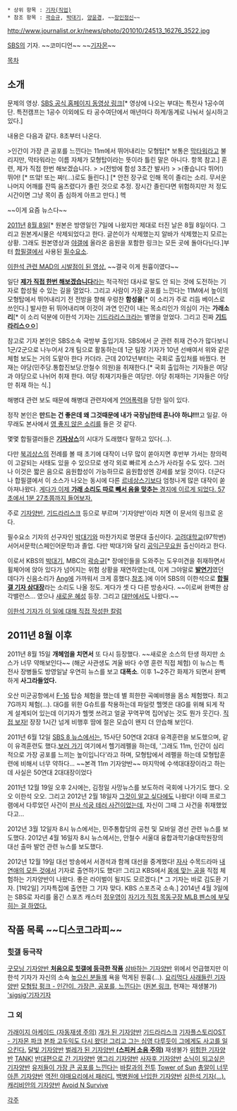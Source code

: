  * 상위 항목 : [[기자(직업)]]
 * 참조 항목 : [[곽승규]], [[박대기]], [[양윤경]], ~~[[장인정신]]~~

http://www.journalist.or.kr/news/photo/201010/24513_16276_3522.jpg

[[SBS]]의 기자. ~~코미디언~~ ~~[[기자몬]]~~

[[목차]]

== 소개 ==

{{{#!html
<iframe width="560" height="315" src="//www.youtube.com/embed/-BGKwY23Otg" frameborder="0" allowfullscreen></iframe>
}}}

문제의 영상. [http://news.sbs.co.kr/section_news/news_read.jsp?news_id=N1000965366 SBS 공식 홈페이지 동영상 링크][* 영상에 나오는 부대는 특전사 1공수여단. 특전캠프는 1공수 이외에도 타 공수여단에서 매년마다 하계/동계로 나눠서 실시하고 있다.]

내용은 다음과 같다. 8초부터 나온다.

>인간이 가장 큰 공포를 느낀다는 11m에서 뛰어내리는 모형탑[* 보통은 [[막타워]]라고 불리지만, 막타워라는 이름 자체가 모형탑이라는 뜻이라 틀린 말은 아니다. 항목 참고.] 훈련, 제가 직접 한번 해보겠습니다.
>  
>(전방에 함성 3초간 발사!) {{{+3 으야아아아아아아아아아!!!!}}}
>  
>(좋습니다 뛰어!) 뛰어! [* 뜨앜! 또는 쨔!(…)로도 들린다.] '''{{{+1 와핡캵핡할ㄹㅏ카앜갘앍카랔칽핡ㅏㅋ캌 }}}'''[* 안전 장구로 인해 목이 졸리는 소리. 무서운 나머지 어깨를 잔뜩 움츠렸다가 졸린 것으로 추정. 장시간 졸린다면 위험하지만 저 정도 시간이면 그냥 목이 좀 심하게 아프고 만다.] 헥

~~이게 요즘 뉴스다~~

[[2011년]] [[8월 8일]][* 원본은 방영일인 7일에 나왔지만 제대로 터진 날은 8월 8일이다. 그리고 원본게시물은 삭제되었다고 한다. 글쓴이가 삭제했는지 알바가 삭제했는지 모르는 상황. 그래도 원본영상과 [[야갤]]에 올라온 음원을 포함한 링크는 모든 곳에 돌아다닌다.]부터 [[합필갤]]에서 사용된 [[필수요소]].

[http://serviceapi.nmv.naver.com/flash/convertIframeTag.nhn?vid=2AB929B7CF9349F93BCA78B0D339EF4BDB55&outKey=V1295b2de2190bfc9ae93b9822d7ae024021c9a9d714ddf5df0feb9822d7ae024021c&width=500&height=408 이한석 관련 MAD의 시발점이 된 영상.] ~~결국 이게 원흉이였다~~ 

일단 [[이영돈|'''제가 직접 한번 해보겠습니다''']]라는 적극적인 대사로 말도 안 되는 것에 도전하는 기자로 합성될 수 있는 길을 열었다. 그리고 사람이 가장 공포를 느낀다는 11M에서 높이의 모형탑에서 뛰어내리기 전 전방을 향해 우렁찬 '''함성을'''[* 이 소리가 주로 리듬 베이스로 쓰인다.] 발사한 뒤 뛰어내리며 이것이 과연 인간이 내는 목소리인가 의심이 가는 '''가래소리'''[* 이 소리 덕분에 이한석 기자는 [[히드라리스크|기드라리스크]]라는 별명을 얻었다. 그리고 진짜 '''[http://gall.dcinside.com/list.php?id=composition_dc&no=151669&page=1&recommend=1&recommend=1&bbs= 기드라리스ㅇㅇ]''']

참고로 기자 본인은 SBS소속 국방부 출입기자. SBS에서 군 관련 취재 건수가 많다보니 1군/2군으로 나누어서 2개 팀으로 활동하는데 1군 팀장 기자가 10년 선배여서 위와 같은 체험 보도는 거의 도맡아 한다 카더라. 근데 2012년부터는 국회로 출입처를 바꿨다. 현재는 야당(민주당.통합진보당.안철수 의원)을 취재한다.[* 국회 출입하는 기자들은 여당과 야당으로 나뉘어 취재 한다. 여당 취재기자들은 여당만. 야당 취재하는 기자들은 야당만 취재 하는 식.]

해병대 관련 보도 때문에 해병대 관련자에게 [http://www.mediatoday.co.kr/news/articleView.html?idxno=96403 언어폭력]을 당한 일이 있다. 

{{{#!html
<object type='application/x-shockwave-flash' id='sCks3To2HSw$' width='642px' height='390px' align='middle' classid='clsid:d27cdb6e-ae6d-11cf-96b8-444553540000' codebase='http://fpdownload.macromedia.com/pub/shockwave/cabs/flash/swflash.cab#version=9,0,0,0'><param name='movie' value='http://flvs.daum.net/flvPlayer.swf?vid=sCks3To2HSw$' /><param name='allowScriptAccess' value='always' /><param name='allowFullScreen' value='true' /><param name='bgcolor' value='#000000' /><param name='wmode' value='opaque' /><embed src='http://flvs.daum.net/flvPlayer.swf?vid=sCks3To2HSw$' width='642px' height='390px' allowScriptAccess='always' type='application/x-shockwave-flash' allowFullScreen='true' bgcolor='#000000' ></embed></object>
}}}

정작 본인은 '''만드는 건 좋은데 왜 그것때문에 내가 국장님한테 혼나야 하냐!!!'''고 일갈. 아무래도 본사에서 [[영 좋지 않은 곳|영 좋지 않은 소리]]를 들은 것 같다.

몇몇 합필갤러들은 '''[[르네상스|기자상스]]'''의 시대가 도래했다 말하고 있다(…).

다만 [[어디에다 대고 신성한 우리 영해에 불질이야|북괴상스]]의 전례를 볼 때 초기에 대작이 너무 많이 쏟아지면 후반부 가서는 창의력이 고갈되는 사태도 있을 수 있으므로 생각 외로 빠르게 소스가 사라질 수도 있다. 그러나 이것은 짧은 음으로 음원합성이 가능하므로 음원합성엔 강세를 보일 것이다. 더군다나 합필갤에서 이 소스가 나오는 동시에 다른 [[르네상스]]기보다 엄청나게 많은 대작이 쏟아져나왔다. [http://gall.dcinside.com/list.php?id=composition_dc&no=151952&page=1&bbs= 게다가 이제 '''가래 소리도 따로 빼서 음을 맞추는''' 경지에 이르게 되었다. 57초에서 1분 27초쯤까지 들어보자.]

주로 [[의사양반|기자양반]], [[히드라리스크|기드라리스크]] 등으로 부르며 '기자양반'이라 치면 이 문서의 링크로 온다.

필수요소 기자의 선구자인 [[박대기]]와 마찬가지로 명문대 출신이다. [[고려대학교]](97학번) 서어서문학(스페인어문학)과 졸업. 다만 박대기와 달리 [[공익근무요원]] 출신이라고 한다.

이로서 KBS의 [[박대기]], MBC의 [[곽승규]][* 장애인들을 도와주는 도우미견을 취재하면서 휠체어에 앉아 있다가 넘어지는 위험 상황을 재연하였는데, 이게 그야말로 '''[[발연기]]'''였던 데다가 신음소리가 [[Ang#s-2|Ang]]에 가까워서 크게 흥했다.[http://gall.dcinside.com/composition_dc/154356 참조].]에 이어 SBS의 이한석으로 [http://gall.dcinside.com/list.php?id=composition_dc&no=151927&page=1&bbs= '''합필갤 기자 삼대장''']라는 소리도 나올 정도. 게다가 셋 다 다른 방송사다. ~~이로써 완벽한 삼각밸런스… 였으나 [[양윤경|새로운 혜성]] 등장. 그리고 [http://www.youtube.com/watch?v=fIgG1-lguPA 대만에서도] 나왔다.~~

[http://w3.sbs.co.kr/news/newsEndPage.do?news_id=N1001775513 이한석 기자가 이 일에 대해 직접 작성한 칼럼]

== 2011년 8월 이후 ==

2011년 8월 15일 '''개헤엄을 치면서''' 또 다시 등장했다. ~~새로운 소스의 탄생 하지만 소스가 너무 약해보인다~~ (해군 사관생도 겨울 바다 수영 훈련 직접 체험) 이 뉴스는 특전사 장병들도 방영일날 우연히 뉴스를 보고 '''대폭소'''. 이후 1~2주간 화제가 되면서 완벽하게 '''사그라들었다.'''

오산 미군공항에서 [[F-16]] 탑승 체험을 했는데 별 희한한 곡예비행을 몸소 체험했다. 최고 7G까지 체험(…). 대G를 위한 G슈트를 착용하는데 파일럿 헬멧은 대G를 위해 되게 작게 설계되어 있는데 이기자가 헬멧 쓰려고 얼굴 꾸역꾸역 집어넣는 것도 뭔가 웃긴다. 
[http://media.daum.net/politics/others/view.html?cateid=1020&newsid=20111029210703477&p=sbsi 직접 보자!]  장장 1시간 넘게 비행후 땀에 절은 모습이 왠지 더 안습해 보인다.

2011년 6월 12일 [[SBS 8 뉴스]]에서는, 15사단 50연대 2대대 유격훈련을 보도했으며, 같이 유격훈련도 했다.[http://news.naver.com/main/read.nhn?mode=LPOD&mid=tvh&oid=055&aid=0000206857 보러 가기] 여기에서 헬기레펠을 하는데, '그래도 11m, 인간이 심리적으로 가장 공포를 느끼는 높이입니다'라고 하며, 모형탑에서 레펠을 하는데 모형탑훈련에 비해서 너무 약하다… ~~본격 11m 기자양반~~ 마지막에 수색대대장이라고 하는데 사실은 50연대 2대대장이었다

2011년 12월 19일 오후 2시에는, 김정일 사망뉴스를 보도하러 국회에 나가기도 했다. 오오 이한석 오오. 그리고 2012년 2월 18일자 [[그것이 알고 싶다]]에도 나왔다! 이때 프로그램에서 다루었던 사건이 [[판사 석궁 테러 사건]]이었는데, 자신이 그때 그 사건을 취재했었다고…

2012년 3월 12일자 8시 뉴스에서는, 민주통합당의 공천 및 모바일 경선 관련 뉴스를 보도했다. 2012년 4월 16일자 8시 뉴스에서는, 안철수 서울대 융합과학기술대학원장의 대선 출마 발언 관련 뉴스를 보도했다.

2012년 12월 19일 대선 방송에서 서경석과 함께 대선을 중계했다!
[[SBS|자사]] 수목드라마 [[내 연애의 모든 것]]에서 기자로 출연하기도 했다!! 그리고 KBS에서 [[몸에 맞는 공]]을 직접 체험하는 기자양반이 나왔다. 좋은 라이벌이 될지도 모르겠다.[* 그 기자는 바로 김도환 기자. [1박2일] 기자특집에 출연한 그 기자 맞다. KBS 스포츠국 소속.]
2014년 4월 3일에는 SBS로 자리를 옮긴 스포츠 캐스터 [[정우영]]이 [http://sports.news.naver.com/sports/index.nhn?category=baseball&ctg=news&mod=read&office_id=464&article_id=0000000001 자기가 직접 목동구장 MLB 펜스에 부딪히는 걸 하였다.]

== 작품 목록 ~~디스코그라피~~ ==
=== [[힛갤]] 등극작 ===

[http://gall.dcinside.com/list.php?id=hit&no=10467&page=1&bbs= 굿모닝 기자양반 '''처음으로 힛갤에 등극한 작품''']
[http://gall.dcinside.com/hit/10470 삼바하는 기자양반] 위에서 언급했지만 이한석 기자가 자신의 소속 [[높으신 분들]]께 욕을 먹게된 원흉(…).
[http://gall.dcinside.com/hit/10472 요리먹다 사래들린 기자양반]
[http://bgmstore.net/view/dEmnU 모형탑 펑크 - 인간이, 가장큰, 공포를, 느낀다는] ([http://gall.dcinside.com/hit/10483 원본 링크], 현재는 재생불가)
[http://gall.dcinside.com/hit/10512 'sigsig'기자기자]

=== 그 외 ===

[http://gall.dcinside.com/list.php?id=composition_dc&no=151797&page=1&recommend=1&recommend=1&bbs= 가래이지 아케이드 (자동재생 주의)]
[http://tvpot.daum.net/clip/ClipView.do?clipid=34865136 개가 된 기자양반]
[http://gall.dcinside.com/list.php?id=composition_dc&no=151669&page=1&recommend=1&recommend=1&bbs= 기드라리스크]
[http://gall.dcinside.com/list.php?id=composition_dc&no=151952&page=1&bbs= 기자플스토리OST - 기자몬 파크]
[http://gall.dcinside.com/list.php?id=composition_dc&no=151909&page=1&bbs= 본좌 고두익도 다시 왔다! 그리고 그는 심영 다루듯이 그에게도 사고를 일으킨다.]
[https://www.youtube.com/watch?v=y2AN5KRQGW0 달빛 기자양반]
[http://gall.dcinside.com/list.php?id=composition_dc&no=152125 벌레가 된 기자양반 '''(스피커 소음 주의)'''] 재생불가
[http://serviceapi.nmv.naver.com/flash/NFPlayer.swf?vid=2AB929B7CF9349F93BCA78B0D339EF4BDB55&outKey=V1265b2de0219bfc9ae93b9822d7ae024021c74f22939445363f2b9822d7ae024021c 위험한 기자양반]
[http://gall.dcinside.com/list.php?id=composition_dc&no=152363&page=4&bbs= TANK!]
[http://gall.dcinside.com/list.php?id=composition_dc&no=152001&page=1&search_pos=-117619&k_type=0100&keyword=%EB%B0%98%EB%8C%80%ED%8E%B8&bbs= 반대편으로 간 기자양반]
[http://gall.dcinside.com/list.php?id=composition_dc&no=151835&page=1&search_pos=-117703&k_type=0100&keyword=%EC%95%B5%EA%B7%B8%EB%A6%AC&bbs= 앵그리 기자양반]
[http://pds19.egloos.com/pds/201109/09/54/sajahu_gijayangban.swf 사자후 기자양반]
[http://www.youtube.com/watch?v=-KOauO8hJ7w&feature=related 소닉이 되고싶은 기자양반]
[http://blog.naver.com/powerover_2/110115670707 유저들이 가장 큰 공포를 느낀다는] [[바칼#s-1|바칼과의 전투]]
[http://gall.dcinside.com/list.php?id=composition_dc&no=152185 Tower of Sun]
[http://gall.dcinside.com/list.php?id=composition_dc&no=180585 총알이 너무 아픈 기자양반]
[http://comic.naver.com/webtoon/detail.nhn?titleId=409630&no=30&weekday=sat 역전! 야매요리에서 패러디.]
[http://gall.dcinside.com/list.php?id=composition_dc&no=193102 백병원에 난입한 기자양반]
[http://gall.dcinside.com/list.php?id=composition_dc&no=194226 심한석 기자(…).]
[http://bgmstore.net/view/G8vrB 캐리비안의 기자양반]
[[Avoid N Survive]]

[[각주]]
